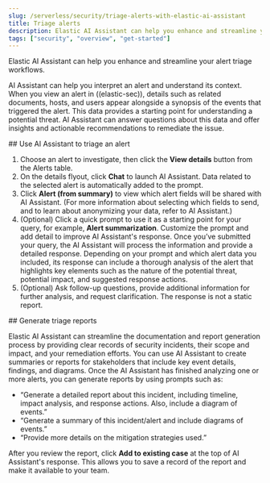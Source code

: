 ```yaml
---
slug: /serverless/security/triage-alerts-with-elastic-ai-assistant
title: Triage alerts
description: Elastic AI Assistant can help you enhance and streamline your alert triage workflows.
tags: ["security", "overview", "get-started"]
---
```


<div id="ai-assistant-triage"></div>

Elastic AI Assistant can help you enhance and streamline your alert triage workflows.

AI Assistant can help you interpret an alert and understand its context. When you view an alert in ((elastic-sec)), details such as related documents, hosts, and users appear alongside a synopsis of the events that triggered the alert. This data provides a starting point for understanding a potential threat. AI Assistant can answer questions about this data and offer insights and actionable recommendations to remediate the issue.

<div id="use-ai-assistant-to-triage-an-alert"></div>
## Use AI Assistant to triage an alert

1. Choose an alert to investigate, then click the **View details** button from the Alerts table.
2. On the details flyout, click **Chat** to launch AI Assistant. Data related to the selected alert is automatically added to the prompt.
3. Click **Alert (from summary)** to view which alert fields will be shared with AI Assistant. (For more information about selecting which fields to send, and to learn about anonymizing your data, refer to <DocLink slug="/serverless/security/ai-assistant" section="configure-ai-assistant">AI Assistant</DocLink>.)
4. (Optional) Click a quick prompt to use it as a starting point for your query, for example, **Alert summarization**. Customize the prompt and add detail to improve AI Assistant's response.
 Once you’ve submitted your query, the AI Assistant will process the information and provide a detailed response. Depending on your prompt and which alert data you included, its response can include a thorough analysis of the alert that highlights key elements such as the nature of the potential threat, potential impact, and suggested response actions.
6. (Optional) Ask follow-up questions, provide additional information for further analysis, and request clarification. The response is not a static report.


<div id="generate-triage-reports"></div>
## Generate triage reports

Elastic AI Assistant can streamline the documentation and report generation process by providing clear records of security incidents, their scope and impact, and your remediation efforts. You can use AI Assistant to create summaries or reports for stakeholders that include key event details, findings, and diagrams. Once the AI Assistant has finished analyzing one or more alerts, you can generate reports by using prompts such as:

* “Generate a detailed report about this incident, including timeline, impact analysis, and response actions. Also, include a diagram of events.”
* “Generate a summary of this incident/alert and include diagrams of events.”
* “Provide more details on the mitigation strategies used.”

After you review the report, click **Add to existing case** at the top of AI Assistant's response. This allows you to save a record of the report and make it available to your team.

<DocImage size="xl" url="../images/ai-assistant-alert-triage/ai-triage-add-to-case.png" alt="An AI Assistant dialogue with the add to existing case button highlighted" />